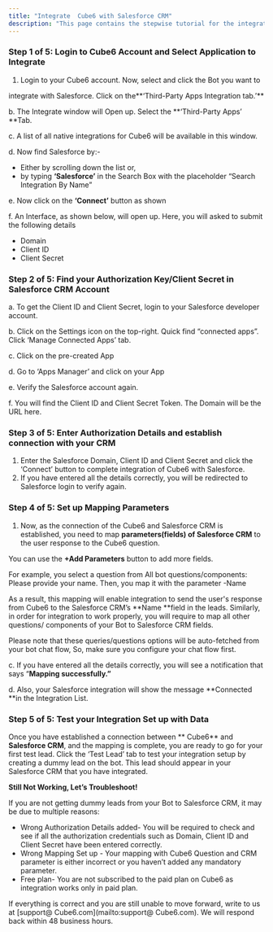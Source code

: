 ```yaml
---
title: "Integrate  Cube6 with Salesforce CRM"
description: "This page contains the stepwise tutorial for the integration with  Cube6"
---
```


### **Step 1 of 5: Login to  Cube6 Account and Select Application to Integrate**

1. Login to your  Cube6 account. Now, select and click the Bot you want to

integrate with Salesforce. Click on the**‘Third-Party Apps Integration tab.’** 

b. The Integrate window will Open up. Select the **‘Third-Party Apps’ **Tab.

c. A list of all native integrations for  Cube6 will be available in this window.

d. Now find Salesforce by:-

- Either by scrolling down the list or,
- by typing **‘Salesforce’** in the Search Box with the placeholder “Search Integration By Name”

e. Now click on the **‘Connect’** button as shown

f. An Interface, as shown below, will open up. Here, you will asked to submit the following details

- Domain
- Client ID
- Client Secret

### **Step 2 of 5: Find your Authorization Key/Client Secret in Salesforce CRM Account**

a. To get the Client ID and Client Secret, login to your Salesforce developer account.

b. Click on the Settings icon on the top-right. Quick find “connected apps”. Click ‘Manage Connected Apps’ tab.

c. Click on the pre-created App

d. Go to ‘Apps Manager’ and click on your App

e. Verify the Salesforce account again.

f. You will find the Client ID and Client Secret Token. The Domain will be the URL here.

### **Step 3 of 5: Enter Authorization Details and establish connection with your CRM**

1. Enter the Salesforce Domain, Client ID and Client Secret and click the ‘Connect’ button to complete integration of  Cube6 with Salesforce.
2.    If you have entered all the details correctly, you will be redirected to Salesforce login to verify again.

### **Step 4 of 5: Set up Mapping Parameters**

1. Now, as the connection of the  Cube6 and Salesforce CRM is established, you need to map **parameters(fields) of Salesforce CRM** to the user response to the  Cube6 question.

You can use the **\+Add Parameters** button to add more fields.

For example, you select a question from All bot questions/components: Please provide your name. Then, you map it with the parameter -Name

As a result, this mapping will enable integration to send the user's response from  Cube6 to the Salesforce CRM’s **Name **field in the leads. Similarly, in order for integration to work properly, you will require to map all other questions/ components of your Bot to Salesforce CRM fields.

Please note that these queries/questions options will be auto-fetched from your bot chat flow, So, make sure you configure your chat flow first.

c. If you have entered all the details correctly, you will see a notification that says “**Mapping successfully.”**

d.  Also, your Salesforce integration will show the message **Connected **in the Integration List.

### **Step 5 of 5: Test your Integration Set up with Data**

Once you have established a connection between ** Cube6** and **Salesforce CRM**, and the mapping is complete, you are ready to go for your first test lead. Click the ‘Test Lead’ tab to test your integration setup by creating a dummy lead on the bot. This lead should appear in your Salesforce CRM that you have integrated.

**Still Not Working, Let’s Troubleshoot\!**

If you are not getting dummy leads from your Bot to Salesforce CRM, it may be due to multiple reasons:

- Wrong Authorization Details added- You will be required to check and see if all the authorization credentials such as Domain, Client ID and Client Secret have been entered correctly.
- Wrong Mapping Set up - Your mapping with  Cube6 Question and CRM parameter is either incorrect or you haven’t added any mandatory parameter.
- Free plan- You are not subscribed to the paid plan on  Cube6 as integration works only in paid plan.

If everything is correct and you are still unable to move forward, write to us at [support@ Cube6.com](mailto:support@ Cube6.com). We will respond back within 48 business hours.